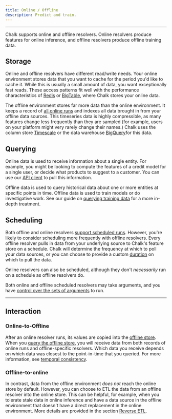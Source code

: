 ```yaml
---
title: Online / Offline
description: Predict and train.
---
```


---

Chalk supports online and offline resolvers.
Online resolvers produce features for online inference,
and offline resolvers produce offline training data.

## Storage

Online and offline resolvers have different read/write needs.
Your online environment stores data that you want to cache
for the period you'd like to cache it.
While this is usually a small amount of data,
you want exceptionally fast reads.
These access patterns fit well
with the performance characteristics of [Redis](https://redis.com) or [BigTable](https://cloud.google.com/bigtable),
where Chalk stores your online data.

The offline environment stores far more data than the online environment.
It keeps a record of [all online runs](#online-to-offline)
and indexes all data brought in from your offline data sources.
This timeseries data is highly compressible,
as many features change less frequently than they are sampled
(for example, users on your platform might very rarely change their names.)
Chalk uses the column store
[Timescale](https://timescale.com) or the data warehouse [BigQuery](https://cloud.google.com/bigquery)for this data.

[//]: # 'More detail [Chalk architecture](/docs/architecture)'

## Querying

Online data is used to receive information about a single entity.
For example, you might be looking to compute the features of a
credit model for a single user, or decide what products to suggest
to a customer. You can use our [API client](/docs/query-basics)
to pull this information.

Offline data is used to query historical data about one or more entities
at specific points in time.
Offline data is used to train models or do investigative work.
See our guide on [querying training data](/docs/training-client)
for a more in-depth treatment.

## Scheduling

Both offline and online resolvers [support scheduled runs](/docs/resolver-cron).
However, you're likely to consider scheduling more frequently with offline resolvers.
Every offline resolver pulls in data from your underlying source to
Chalk's feature store on a schedule.
Chalk will determine the frequency at which to poll your data sources,
or you can choose to provide a custom [duration](/docs/duration) on which
to pull the data.

Online resolvers can also be scheduled, although they don't _necessarily_
run on a schedule as offline resolvers do.

Both online and offline scheduled resolvers may take arguments,
and you have
[control over the sets of arguments](/docs/resolver-cron#filtering-examples)
to run.

---

## Interaction

### Online-to-Offline

After an online resolver runs, its values are copied into the [offline store](#storage).
When you [query the offline store](/docs/training-client),
you will receive data from both records of online runs and offline-specific resolvers.
Which data you receive depends on which data was closest to the point-in-time
that you queried.
For more information, see [temporal consistency](/docs/temporal-consistency).

### Offline-to-online

In contrast, data from the offline environment _does not_
reach the online store by default.
However, you can choose to ETL the data from an offline
resolver into the online store.
This can be helpful, for example,
when you tolerate stale data in online inference and
have a data source in the offline environment that doesn't
have a direct replacement in the online environment.
More details are provided in the section [Reverse ETL](/docs/reverse-etl).
